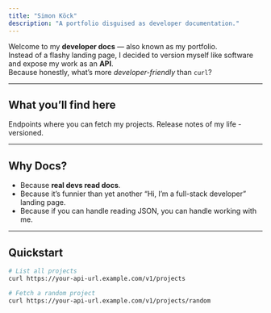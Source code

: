 ```yaml
---
title: "Simon Köck"
description: "A portfolio disguised as developer documentation."
---
```


Welcome to my **developer docs** — also known as my portfolio.  
Instead of a flashy landing page, I decided to version myself like software and expose my work as an **API**.  
Because honestly, what’s more _developer-friendly_ than `curl`?

---

## What you’ll find here

<Columns cols={2}>
  <Card title="API" icon="code" href="/api">
    Endpoints where you can fetch my projects.
  </Card>
  <Card title="Changelog" icon="pen-fancy" href="/changelog">
    Release notes of my life - versioned.
  </Card>
</Columns>

---

## Why Docs?

- Because **real devs read docs**.
- Because it’s funnier than yet another “Hi, I’m a full-stack developer” landing page.
- Because if you can handle reading JSON, you can handle working with me.

---

## Quickstart

```bash
# List all projects
curl https://your-api-url.example.com/v1/projects

# Fetch a random project
curl https://your-api-url.example.com/v1/projects/random
```
